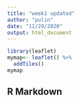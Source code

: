 ---
title: "week1 updated"
author: "pulin"
date: "11/29/2020"
output: html_document
---

```{r }
library(leaflet)
mymap<- leaflet() %>%
  addTiles()
mymap
```

## R Markdown
